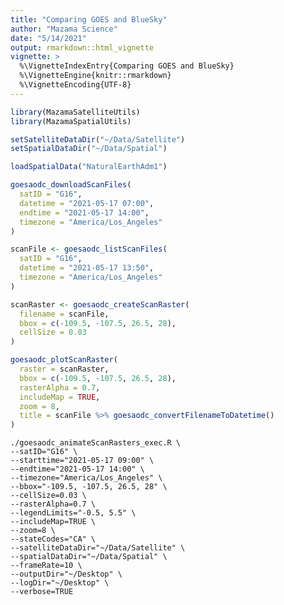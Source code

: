 ```yaml
---
title: "Comparing GOES and BlueSky"
author: "Mazama Science"
date: "5/14/2021"
output: rmarkdown::html_vignette
vignette: >
  %\VignetteIndexEntry{Comparing GOES and BlueSky}
  %\VignetteEngine{knitr::rmarkdown}
  %\VignetteEncoding{UTF-8}
---
```


```r
library(MazamaSatelliteUtils)
library(MazamaSpatialUtils)

setSatelliteDataDir("~/Data/Satellite")
setSpatialDataDir("~/Data/Spatial")

loadSpatialData("NaturalEarthAdm1")
```

```r
goesaodc_downloadScanFiles(
  satID = "G16",
  datetime = "2021-05-17 07:00",
  endtime = "2021-05-17 14:00",
  timezone = "America/Los_Angeles"
)

scanFile <- goesaodc_listScanFiles(
  satID = "G16",
  datetime = "2021-05-17 13:50",
  timezone = "America/Los_Angeles"
)

scanRaster <- goesaodc_createScanRaster(
  filename = scanFile,
  bbox = c(-109.5, -107.5, 26.5, 28),
  cellSize = 0.03
)

goesaodc_plotScanRaster(
  raster = scanRaster,
  bbox = c(-109.5, -107.5, 26.5, 28),
  rasterAlpha = 0.7,
  includeMap = TRUE,
  zoom = 8,
  title = scanFile %>% goesaodc_convertFilenameToDatetime()
)
```


```
./goesaodc_animateScanRasters_exec.R \
--satID="G16" \
--starttime="2021-05-17 09:00" \
--endtime="2021-05-17 14:00" \
--timezone="America/Los_Angeles" \
--bbox="-109.5, -107.5, 26.5, 28" \
--cellSize=0.03 \
--rasterAlpha=0.7 \
--legendLimits="-0.5, 5.5" \
--includeMap=TRUE \
--zoom=8 \
--stateCodes="CA" \
--satelliteDataDir="~/Data/Satellite" \
--spatialDataDir="~/Data/Spatial" \
--frameRate=10 \
--outputDir="~/Desktop" \
--logDir="~/Desktop" \
--verbose=TRUE
```